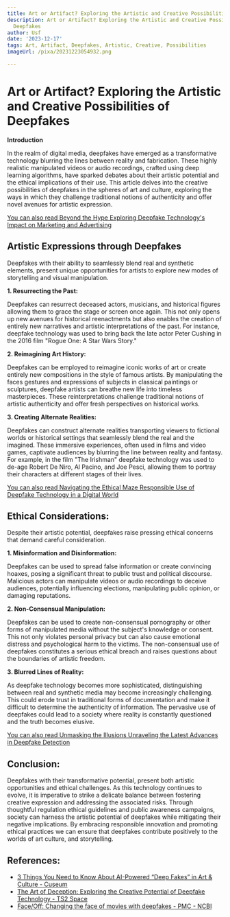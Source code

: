 ```yaml
---
title: Art or Artifact? Exploring the Artistic and Creative Possibilities of Deepfakes
description: Art or Artifact? Exploring the Artistic and Creative Possibilities of
  Deepfakes
author: Usf
date: '2023-12-17'
tags: Art, Artifact, Deepfakes, Artistic, Creative, Possibilities
imageUrl: /pixa/20231223054932.png

---
```

# **Art or Artifact? Exploring  the Artistic and Creative Possibilities of  Deepfakes**

**Introduction**

In  the realm of digital media, deepfakes have emerged as  a transformative technology blurring  the lines between reality and fabrication. These highly realistic manipulated videos  or audio recordings, crafted using  deep learning algorithms, have sparked debates about their artistic potential and  the ethical implications of their use. This article delves into the creative possibilities of deepfakes  in the spheres of art and culture, exploring the ways in  which they challenge traditional notions of authenticity  and offer novel avenues for artistic expression.

[You can also read Beyond  the Hype Exploring Deepfake Technology's Impact on Marketing and Advertising](Beyond%20the%20Hype%20Exploring%20Deepfake%20Technology%27s%20Impact%20on%20Marketing%20and%20Advertising)


## **Artistic Expressions through Deepfakes**

Deepfakes with their ability to seamlessly blend real and synthetic  elements, present unique opportunities for artists to  explore  new modes of storytelling and visual  manipulation.

**1. Resurrecting the Past:**

Deepfakes  can resurrect deceased actors, musicians, and historical  figures allowing  them to grace the stage or screen  once again. This not only opens up new avenues  for historical reenactments but also enables the creation of entirely new narratives and artistic interpretations of the  past. For instance, deepfake technology  was used to bring back the late actor Peter Cushing in the 2016 film "Rogue One: A Star Wars Story."

**2. Reimagining Art History:**

Deepfakes can be employed to reimagine iconic works of art or create entirely new compositions in the  style  of famous artists. By manipulating the faces gestures and  expressions of subjects in classical  paintings or sculptures, deepfake  artists can breathe new life into timeless  masterpieces. These reinterpretations challenge traditional notions of  artistic authenticity  and offer fresh perspectives on historical works.

**3. Creating Alternate Realities:**

Deepfakes can construct alternate realities transporting  viewers to  fictional worlds or historical settings that seamlessly blend the real and the imagined. These immersive experiences, often  used in films and video games, captivate audiences by blurring the line between reality and fantasy.  For example, in the film "The Irishman" deepfake technology was used to de-age Robert De Niro,  Al  Pacino, and Joe Pesci, allowing them to  portray their characters at different stages  of their lives.

[You can also read  Navigating the Ethical Maze  Responsible Use of  Deepfake Technology in  a Digital World](Navigating%20the%20Ethical%20Maze%20Responsible%20Use%20of%20Deepfake%20Technology%20in%20a%20Digital%20World)


## **Ethical Considerations:**

Despite their artistic potential,  deepfakes raise pressing ethical concerns that demand careful consideration.

**1. Misinformation and Disinformation:**

Deepfakes can be used to spread false information or create convincing  hoaxes,  posing a significant threat to public trust and political discourse. Malicious actors can manipulate videos or audio recordings to deceive audiences, potentially influencing elections, manipulating  public opinion, or damaging reputations.

**2. Non-Consensual  Manipulation:**

Deepfakes  can be used to create non-consensual pornography or other forms of manipulated media without the subject's knowledge or consent. This not only violates  personal privacy but can also cause emotional distress and psychological harm to the victims. The non-consensual use of deepfakes constitutes a serious  ethical breach and raises questions about the boundaries of  artistic freedom.

**3. Blurred Lines of Reality:**

As deepfake technology becomes more sophisticated, distinguishing between real and synthetic media may become increasingly challenging. This could erode trust in traditional forms of documentation and  make it  difficult to determine the authenticity of information. The pervasive use of deepfakes could lead to a society where reality is constantly questioned  and the  truth becomes elusive.

[You can also read Unmasking the  Illusions Unraveling the Latest  Advances in Deepfake Detection](Unmasking%20the%20Illusions%20Unraveling%20the%20Latest%20Advances%20in%20Deepfake%20Detection)


## **Conclusion:**

Deepfakes with their transformative potential, present both artistic  opportunities and ethical challenges. As this technology continues to evolve, it is imperative to strike a delicate balance between fostering creative expression and addressing the associated risks. Through thoughtful regulation ethical guidelines and public awareness  campaigns, society can harness the  artistic  potential of deepfakes while mitigating their negative implications. By embracing responsible innovation and promoting ethical practices we can ensure that deepfakes contribute positively to the worlds of art culture, and storytelling.

## References:
- [3 Things You Need to Know About AI-Powered “Deep Fakes” in Art & Culture - Cuseum](https://cuseum.com/blog/2019/12/17/3-things-you-need-to-know-about-ai-powered-deep-fakes-in-art-amp-culture)
- [The Art of Deception: Exploring the Creative Potential of Deepfake Technology - TS2 Space](https://ts2.space/en/the-art-of-deception-exploring-the-creative-potential-of-deepfake-technology/)
- [Face/Off: Changing the face of movies with deepfakes - PMC - NCBI](https://www.ncbi.nlm.nih.gov/pmc/articles/PMC10325052/)
